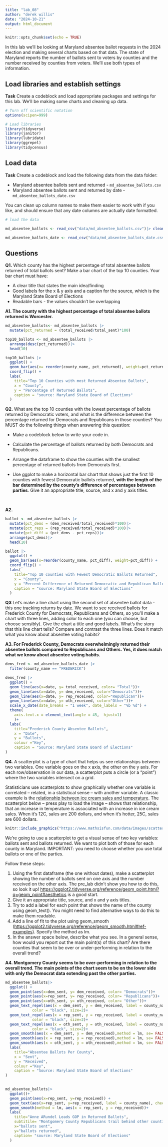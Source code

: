 ```yaml
---
title: "lab_08"
author: "derek willis"
date: "2024-10-21"
output: html_document
---
```


```r
knitr::opts_chunk$set(echo = TRUE)
```

In this lab we'll be looking at Maryland absentee ballot requests in the 2024 election and making several charts based on that data. The state of Maryland reports the number of ballots sent to voters by counties and the number received by counties from voters. We'll use both types of information.

## Load libraries and establish settings

**Task** Create a codeblock and load appropriate packages and settings for this lab. We'll be making some charts and cleaning up data.

```r
# Turn off scientific notation
options(scipen=999)

# Load libraries
library(tidyverse)
library(janitor)
library(lubridate)
library(ggrepel)
library(tidycensus)

```

## Load data

**Task** Create a codeblock and load the following data from the data folder:

-   Maryland absentee ballots sent and returned - `md_absentee_ballots.csv`
-   Maryland absentee ballots sent and returned by date - `md_absentee_ballots_date.csv`

You can clean up column names to make them easier to work with if you like, and should ensure that any date columns are actually date formatted.

```r
# load the data

md_absentee_ballots <- read_csv("data/md_absentee_ballots.csv")|> clean_names()

md_absentee_ballots_date <- read_csv("data/md_absentee_ballots_date.csv")|> clean_names()

```

## Questions

**Q1.** Which county has the highest percentage of total absentee ballots returned of total ballots sent? Make a bar chart of the top 10 counties. Your bar chart must have:

-   A clear title that states the main idea/finding
-   Good labels for the x & y axis and a caption for the source, which is the Maryland State Board of Elections
-   Readable bars - the values shouldn't be overlapping

**A1. The county with the highest percentage of total absentee ballots returned is Worcester.**

```r
md_absentee_ballots<- md_absentee_ballots |>
  mutate(pct_returned = (total_received/total_sent)*100)

top10_ballots <- md_absentee_ballots |> 
  arrange(desc(pct_returned))|>
  head(10)

top10_ballots |>
  ggplot() +
  geom_bar(aes(x= reorder(county_name, pct_returned), weight=pct_returned)) +
  coord_flip() + 
  labs(
    title="Top 10 Counties with most Returned Absentee Ballots",
    x = "County",
    y = "Percentage of Returned Ballots",
    caption = "source: Maryland State Board of Elections"
  )
```

**Q2.** What are the top 10 counties with the lowest percentage of ballots returned by Democratic voters, and what is the difference between the percentage returned for Democrats and Republicans in those counties? You MUST do the following things when answering this question:

-   Make a codeblock below to write your code in.

-   Calculate the percentage of ballots returned by both Democrats and Republicans.

-   Arrange the dataframe to show the counties with the smallest percentage of returned ballots from Democrats first.

-   Use ggplot to make a horizontal bar chart that shows just the first 10 counties with fewest Democratic ballots returned, **with the length of the bar determined by the county's difference of percentages between parties**. Give it an appropriate title, source, and x and y axis titles.

     

**A2.**

```r
ballot <- md_absentee_ballots |> 
  mutate(pct_dems = (dem_received/total_received)*100)|>
  mutate(pct_reps = (rep_received/total_received)*100)|>
  mutate(pct_diff = (pct_dems - pct_reps))|>
  arrange(pct_dems)|>
  head(10)

ballot |>
  ggplot() +
  geom_bar(aes(x=reorder(county_name, pct_diff), weight=pct_diff)) +
  coord_flip() + 
  labs(
    title="Top 10 counties with Fewest Democratic Ballots Returned",
    x = "County",
    y = "Percent Difference of Returned Democratic and Republican Ballots",
    caption = "source: Maryland State Board of Elections"
  )
```

**Q3** Let's make a line chart using the second set of absentee ballot data - this one tracking returns by date. We want to see received ballots for Frederick County for Democrats, Republicans and Others, so you'll make a chart with three lines, adding color to each one (you can choose, but choose sensibly). Give the chart a title and good labels. What's the story that this line chart tells? Compare and contrast the three lines. Does it match what you know about absentee voting habits?

**A3. For Frederick County, Democrats overwhelmingly returned their absentee ballots compared to Republicans and Others. Yes, it does match what we know about absentee voting habits.**

```r
dems_fred <- md_absentee_ballots_date |>
  filter(county_name == "FREDERICK")

dems_fred |>
  ggplot() + 
  geom_line(aes(x=date, y= total_received, color= "Total"))+
  geom_line(aes(x=date, y= dem_received, color="Democrats"))+
  geom_line(aes(x=date, y= rep_received, color="Republican"))+ 
  geom_line(aes(x=date, y= oth_received, color="Other"))+
  scale_x_date(date_breaks = "1 week", date_labels = "%b %d") +
  theme(
    axis.text.x = element_text(angle = 45,  hjust=1)
    )+
  labs(
    title="Frederick County Absentee Ballots",
    x = "Date",
    y = "Ballots",
    colour ="Key",
    caption = "Source: Maryland State Board of Elections"
)
```

**Q4.** A scatterplot is a type of chart that helps us see relationships between two variables. One variable goes on the x axis, the other on the y axis. For each row/observation in our data, a scatterplot puts a circle (or a "point") where the two variables intersect on a grid.

Statisticians use scatterplots to show graphically whether one variable is correlated -- related, in a statistical sense -- with another variable. A classic example is the [relationship between ice cream sales and temperature](https://www.mathsisfun.com/data/scatter-xy-plots.html). The scatterplot below -- press play to load the image -- shows that relationship, that an increase in temperature is associated with an increase in ice cream sales. When it's 12C, sales are 200 dollars, and when it's hotter, 25C, sales are 600 dollars.

```r
knitr::include_graphics("https://www.mathsisfun.com/data/images/scatter-ice-cream1.svg")
```

We're going to use a scatterplot to get a visual sense of two key variables: ballots sent and ballots returned. We want to plot both of those for each county in Maryland. IMPORTANT: you need to choose whether you use total ballots or one of the parties.

Follow these steps:

1.  Using the first dataframe (the one without dates), make a scatterplot showing the number of ballots sent on one axis and the number received on the other axis. The pre_lab didn't show you how to do this, so look it up! <https://ggplot2.tidyverse.org/reference/geom_point.html?q=geom_point#aesthetics> is a good start.
2.  Give it an appropriate title, source, and x and y axis titles.
3.  Try to add a label for each point that shows the name of the county using geom_text(). You might need to find alternative ways to do this to make them readable.
4.  Add a line of fit to the plot using geom_smooth (<https://ggplot2.tidyverse.org/reference/geom_smooth.html#ref-examples>). Specify the method as lm.
5.  In the answer space below, describe what you see. In a general sense, how would you report out the main point(s) of this chart? Are there counties that seem to be over or under-performing in relation to the overall trend?

**A4. Montgomery County seems to be over-performing in relation to the overall trend. The main points of the chart seem to be on the lower side with only the Democrat data extending past the other parties.**

```r

md_absentee_ballots|>
  ggplot() + 
  geom_point(aes(x=dem_sent, y= dem_received, color= "Democrats"))+
  geom_point(aes(x=rep_sent, y= rep_received, color= "Republicans"))+
  geom_point(aes(x=oth_sent, y= oth_received, color= "Other"))+
  geom_text_repel(aes(x = dem_sent, y = dem_received, label = county_name), 
            color = "black", size=2)+
  geom_text_repel(aes(x = rep_sent, y = rep_received, label = county_name),
            color = "black", size=2)+
  geom_text_repel(aes(x = oth_sent, y = oth_received, label = county_name),
            color = "black", size=2)+
  geom_smooth(aes(x = dem_sent, y = dem_received),method = lm, se= FALSE, color= "orange")+
  geom_smooth(aes(x = rep_sent, y = rep_received),method = lm, se= FALSE, color= "blue")+
  geom_smooth(aes(x = oth_sent, y = oth_received),method = lm, se= FALSE, color= "green")+
  labs(
    title="Absentee Ballots Per County",
    x = "Sent",
    y = "Received",
    colour ="Key",
    caption = "Source: Maryland State Board of Elections"
)
  
```

```r
md_absentee_ballots|>
  ggplot()+
  geom_point(aes(x=rep_sent, y=rep_received)) +
  geom_text(aes(x=rep_sent, y=rep_receiyved, label = county_name), check_overlap = TRUE)+
  geom_smooth(method = lm, aes(x = rep_sent, y = rep_received))+
  labs(
    title="Anne ARundel Leads GOP in Returned Ballots",
    subtitile= "Montgomery County Republicans trail behind other counties",
    x="ballots sent",
    y="ballots returned",
    caption= "source: Maryland State Board of Elections"
  )
```
